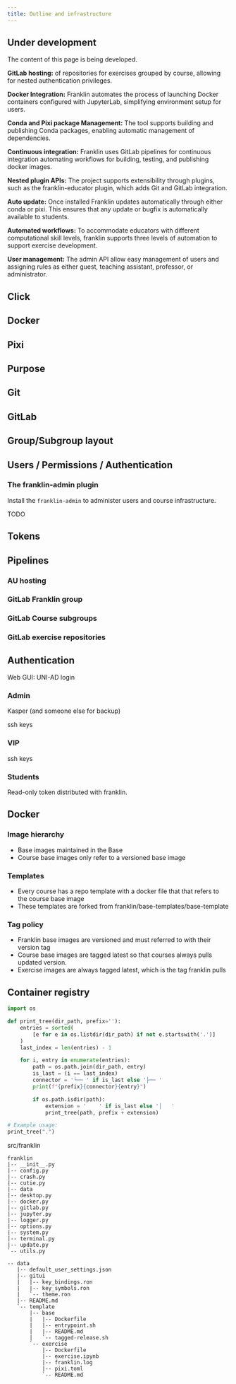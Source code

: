 ```yaml
---
title: Outline and infrastructure
---
```


::: {.callout-caution }  
## Under development  
The content of this page is being developed.  
:::

**GitLab hosting:** of repositories for exercises grouped by course, allowing for nested authentication privileges.

**Docker Integration:** Franklin automates the process of launching Docker containers configured with JupyterLab, simplifying environment setup for users.

**Conda and Pixi package Management:** The tool supports building and publishing Conda packages, enabling automatic management of dependencies.

**Continuous integration:** Franklin uses GitLab pipelines for continuous integration automating workflows for building, testing, and publishing docker images.

**Nested plugin APIs:** The project supports extensibility through plugins, such as the franklin-educator plugin, which adds Git and GitLab integration.

**Auto update:** Once installed Franklin updates automatically through either conda or pixi. This ensures that any update or bugfix is automatically available to students.

**Automated workflows:** To accommodate educators with different computational skill levels, franklin supports three levels of automation to support exercise development. 

**User management:** The admin API allow easy management of users and assigning rules as either guest, teaching assistant, professor, or administrator.
 


## Click


## Docker



## Pixi





## Purpose


## Git



## GitLab


## Group/Subgroup layout


## Users / Permissions / Authentication

### The franklin-admin plugin

Install the `franklin-admin` to administer users and course infrastructure.

TODO


## Tokens


## Pipelines



### AU hosting


### GitLab Franklin group


### GitLab Course subgroups


### GitLab exercise repositories


## Authentication

Web GUI: UNI-AD login

### Admin

Kasper (and someone else for backup) 

ssh keys


### VIP

ssh keys


### Students

Read-only token distributed with franklin.


## Docker

### Image hierarchy

- Base images maintained in the Base
- Course base images only refer to a versioned base image

### Templates

- Every course has a repo template with a docker file that that refers to the course base image
- These templates are forked from franklin/base-templates/base-template

### Tag policy

- Franklin base images are versioned and must referred to with their version tag
- Course base images are tagged latest so that courses always pulls updated version.
- Exercise images are always tagged latest, which is the tag franklin pulls


## Container registry




```python
import os

def print_tree(dir_path, prefix=''):
    entries = sorted(
        [e for e in os.listdir(dir_path) if not e.startswith('.')]
    )
    last_index = len(entries) - 1

    for i, entry in enumerate(entries):
        path = os.path.join(dir_path, entry)
        is_last = (i == last_index)
        connector = '└── ' if is_last else '├── '
        print(f"{prefix}{connector}{entry}")

        if os.path.isdir(path):
            extension = '    ' if is_last else '│   '
            print_tree(path, prefix + extension)

# Example usage:
print_tree(".")
```

src/franklin
```
franklin
|-- __init__.py
|-- config.py
|-- crash.py
|-- cutie.py
|-- data
|-- desktop.py
|-- docker.py
|-- gitlab.py
|-- jupyter.py
|-- logger.py
|-- options.py
|-- system.py
|-- terminal.py
|-- update.py
`-- utils.py
```


```
-- data
   |-- default_user_settings.json
   |-- gitui
   |   |-- key_bindings.ron
   |   |-- key_symbols.ron
   |   `-- theme.ron
   |-- README.md
   `-- template
       |-- base
       |   |-- Dockerfile
       |   |-- entrypoint.sh
       |   |-- README.md
       |   `-- tagged-release.sh
       `-- exercise
           |-- Dockerfile
           |-- exercise.ipynb
           |-- franklin.log
           |-- pixi.toml
           `-- README.md

```